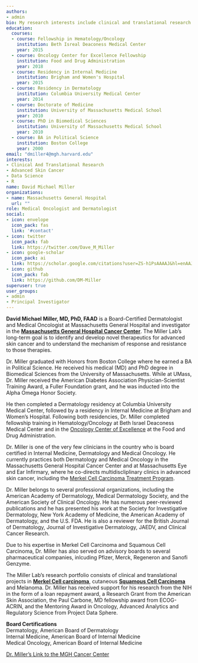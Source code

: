 ```yaml
---
authors:
- admin
bio: My research interests include clinical and translational research in advanced skin cancers.
education:
  courses:
  - course: Fellowship in Hematology/Oncology
    institution: Beth Isreal Deaconess Medical Center
    year: 2015
  - course: Oncology Center for Excellence Fellowship
    institution: Food and Drug Administration
    year: 2018
  - course: Residency in Internal Medicine
    institution: Brigham and Women's Hospital
    year: 2015
  - course: Residency in Dermatology
    institution: Columbia University Medical Center
    year: 2014
  - course: Doctorate of Medicine
    institution: University of Massachusetts Medical School
    year: 2010
  - course: PhD in Biomedical Sciences
    institution: University of Massachusetts Medical School
    year: 2010
  - course: BA in Political Science
    institution: Boston College
    year: 2000
email: "dmiller4@mgh.harvard.edu"
interests:
- Clinical And Translational Research
- Advanced Skin Cancer
- Data Science
- R
name: David Michael Miller
organizations:
- name: Massachusetts General Hospital
  url: ""
role: Medical Oncologist and Dermatologist
social:
- icon: envelope
  icon_pack: fas
  link: '#contact'
- icon: twitter
  icon_pack: fab
  link: https://twitter.com/Dave_M_Miller
- icon: google-scholar
  icon_pack: ai
  link: https://scholar.google.com/citations?user=ZS-h1PsAAAAJ&hl=enAAJ
- icon: github
  icon_pack: fab
  link: https://github.com/DM-Miller
superuser: true
user_groups:
- admin
- Principal Investigator
---
```


**David Michael Miller, MD, PhD, FAAD** is a Board-Certified Dermatologist and Medical Oncologist at Massachusetts General Hospital and investigator in the [**Massachusetts General Hospital Cancer Center**](https://www.massgeneral.org/cancer-center). The Miller Lab's long-term goal is to identify and develop novel therapeutics for advanced skin cancer and to understand the mechanism of response and resistance to those therapies.   

Dr. Miller graduated with Honors from Boston College where he earned a BA in Political Science.  He received his medical (MD) and PhD degree in Biomedical Sciences from the University of Massachusetts.  While at UMass, Dr. Miller received the American Diabetes Association Physician-Scientist Training Award, a Fuller Foundation grant, and he was inducted into the Alpha Omega Honor Society. 

He then completed a Dermatology residency at Columbia University Medical Center, followed by a residency in Internal Medicine at Brigham and Women's Hospital. Following both residencies, Dr. Miller completed fellowship training in Hematology/Oncology at Beth Israel Deaconess Medical Center and in the [Oncology Center of Excellence](https://www.fda.gov/about-fda/scientific-internships-fellowships-trainees-and-non-us-citizens/oncology-center-excellence-fellows-program) at the Food and Drug Administration. 

Dr. Miller is one of the very few clinicians in the country who is board certified in Internal Medicine, Dermatology and Medical Oncology. He currently practices both Dermatology and Medical Oncology in the Massachusetts General Hospital Cancer Center and at Massachusetts Eye and Ear Infirmary, where he co-directs multidiscliplinary clinics in advanced skin cancer, including the [Merkel Cell Carcinoma Treatment Program](https://www.massgeneral.org/cancer-center/treatments-and-services/melanoma/merkel-cell-carcinoma).  

Dr. Miller belongs to several professional organizations, including the American Academy of Dermatology, Medical Dermatology Society, and the American Society of Clinical Oncology.  He has numerous peer-reviewed publications and he has presented his work at the Society for Investigative Dermatology, New York Academy of Medicine, the American Academy of Dermatology, and the U.S. FDA.  He is also a reviewer for the British Journal of Dermatology, Journal of Investigative Dermatology, JAEDV, and Clinical Cancer Research.

Due to his expertise in Merkel Cell Carcinoma and Squamous Cell Carcinoma, Dr. Miller has also served on advisory boards to several pharmaceutical companies, inlcuding Pfizer, Merck, Regeneron and Sanofi Genzyme.

The Miller Lab's research portfolio consists of clinical and translational projects in [**Merkel Cell carcinoma**](https://www.merkelcellcarcinoma.io), cutaneous [**Squamous Cell Carcinoma**](https://www.squamouscellcarcinoma.io) and Melanoma.  Dr. Miller has received support for his research from the NIH in the form of a loan repayment award, a Research Grant from the American Skin Association, the Paul Carbone, MD fellowship award from ECOG-ACRIN, and the Mentoring Award in Oncology, Advanced Analytics and Regulatory Science from Project Data Sphere. 

**Board Certifications**  
Dermatology, American Board of Dermatology  
Internal Medicine, American Board of Internal Medicine  
Medical Oncology, American Board of Internal Medicine  

[Dr. Miller's Link to the MGH Cancer Center](https://www.massgeneral.org/doctors/20354/david-miller)  